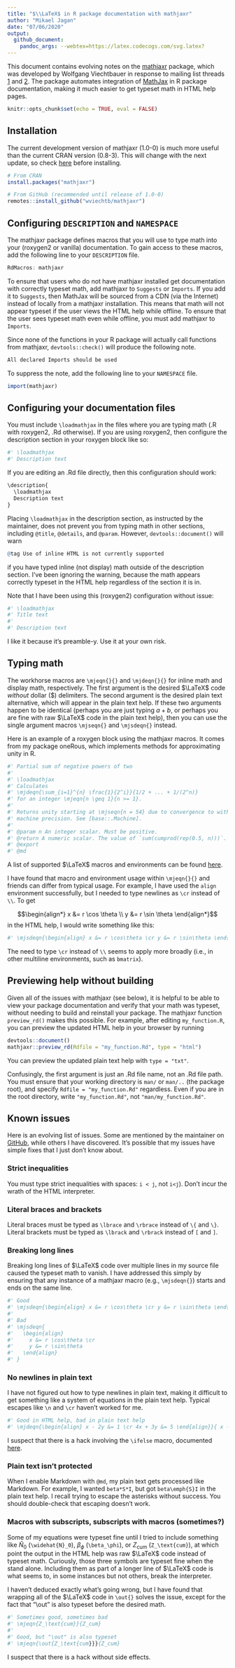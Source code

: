 ```yaml
---
title: "$\\LaTeX$ in R package documentation with mathjaxr"
author: "Mikael Jagan"
date: "07/06/2020"
output:
  github_document:
    pandoc_args: --webtex=https://latex.codecogs.com/svg.latex?
---
```


This document contains evolving notes on the
[mathjaxr](https://github.com/vnijs/MathJaxR)
package, which was developed by Wolfgang Viechtbauer
in response to mailing list threads 
[1](https://stat.ethz.ch/pipermail/r-devel/2020-April/079395.html)
and
[2](https://stat.ethz.ch/pipermail/r-package-devel/2020q2/005420.html).
The package automates integration of 
[MathJax](https://en.wikipedia.org/wiki/MathJax) 
in R package documentation,
making it much easier to get typeset math in HTML help pages.

```r
knitr::opts_chunk$set(echo = TRUE, eval = FALSE)
```

## Installation

The current development version of mathjaxr (1.0-0) is much more useful than the
current CRAN version (0.8-3). This will change with the next update, so check 
[here](https://cran.r-project.org/web/packages/mathjaxr/index.html) before 
installing.

```r
# From CRAN
install.packages("mathjaxr")

# From GitHub (recommended until release of 1.0-0)
remotes::install_github("wviechtb/mathjaxr")
```

## Configuring `DESCRIPTION` and `NAMESPACE`

The mathjaxr package defines macros that you will use to type math into your
(roxygen2 or vanilla) documentation. To gain access to these macros, add the
following line to your `DESCRIPTION` file.

```r
RdMacros: mathjaxr
```

To ensure that users who do not have mathjaxr installed get documentation with
correctly typeset math, add mathjaxr to `Suggests` or `Imports`. If you add it
to `Suggests`, then MathJax will be sourced from a CDN (via the Internet) 
instead of locally from a mathjaxr installation. This means that math will not 
appear typeset if the user views the HTML help while offline. To ensure that the 
user sees typeset math even while offline, you must add mathjaxr to `Imports`.

Since none of the functions in your R package will actually call functions from
mathjaxr, `devtools::check()` will produce the following note.

```r
All declared Imports should be used
```

To suppress the note, add the following line to your `NAMESPACE` file.

```r
import(mathjaxr)
```

## Configuring your documentation files

You must include `\loadmathjax` in the files where you are typing math
(.R with roxygen2, .Rd otherwise). If you are using roxygen2, then configure 
the description section in your roxygen block like so:

```r
#' \loadmathjax
#' Description text
```

If you are editing an .Rd file directly, then this configuration should work:

```r
\description{
  \loadmathjax
  Description text
}
```

Placing `\loadmathjax` in the description section, as instructed by the 
maintainer, does not prevent you from typing math in other sections, including 
`@title`, `@details`, and `@param`. However, `devtools::document()` will warn

```r
@tag Use of inline HTML is not currently supported
```

if you have typed inline (not display) math outside of the description section.
I've been ignoring the warning, because the math appears correctly typeset in 
the HTML help regardless of the section it is in.

Note that I have been using this (roxygen2) configuration without issue:

```r
#' \loadmathjax
#' Title text
#' 
#' Description text
```

I like it because it's preamble-y. Use it at your own risk.

## Typing math

The workhorse macros are `\mjeqn{}{}` and `\mjdeqn{}{}` for inline math and 
display math, respectively. The first argument is the desired $\LaTeX$ code 
*without* dollar (\$) delimiters. The second argument is the desired plain text 
alternative, which will appear in the plain text help. If these two arguments 
happen to be identical (perhaps you are just typing $a+b$, or perhaps you are 
fine with raw $\LaTeX$ code in the plain text help), then you can use the 
single argument macros `\mjseqn{}` and `\mjsdeqn{}` instead.

Here is an example of a roxygen block using the mathjaxr macros. It comes from 
my package oneRous, which implements methods for approximating unity in R.

```r
#' Partial sum of negative powers of two
#' 
#' \loadmathjax
#' Calculates
#' \mjdeqn{\sum_{i=1}^{n} \frac{1}{2^i}}{1/2 + ... + 1/(2^n)}
#' for an integer \mjeqn{n \geq 1}{n >= 1}.
#' 
#' Returns unity starting at \mjseqn{n = 54} due to convergence to within
#' machine precision. See [base::.Machine].
#' 
#' @param n An integer scalar. Must be positive.
#' @return A numeric scalar. The value of `sum(cumprod(rep(0.5, n)))`.
#' @export
#' @md
```

A list of supported $\LaTeX$ macros and environments can be found
[here](https://docs.mathjax.org/en/latest/input/tex/macros/index.html).

I have found that macro and environment usage within `\mjeqn{}{}` and friends 
can differ from typical usage. For example, I have used the `align` environment
successfully, but I needed to type newlines as `\cr` instead of `\\`. To get

$$\begin{align*} x &= r \cos \theta \\ y &= r \sin \theta \end{align*}$$
in the HTML help, I would write something like this:

```r
#' \mjsdeqn{\begin{align} x &= r \cos\theta \cr y &= r \sin\theta \end{align}}
```

The need to type `\cr` instead of `\\` seems to apply more broadly (i.e., in 
other multiline environments, such as `bmatrix`).

## Previewing help without building

Given all of the issues with mathjaxr (see below), it is helpful to be able to 
view your package documentation and verify that your math was typeset, without 
needing to build and reinstall your package. The mathjaxr function 
`preview_rd()` makes this possible. For example, after editing `my_function.R`, 
you can preview the updated HTML help in your browser by running

```r
devtools::document()
mathjaxr::preview_rd(Rdfile = "my_function.Rd", type = "html")
```

You can preview the updated plain text help with `type = "txt"`.

Confusingly, the first argument is just an .Rd file name, not an .Rd file path. 
You must ensure that your working directory is `man/` or `man/..` (the package
root), and specify `Rdfile = "my_function.Rd"` regardless. Even if you are in 
the root directory, write `"my_function.Rd"`, not `"man/my_function.Rd"`.

## Known issues

Here is an evolving list of issues. Some are mentioned by the maintainer
on [GitHub](https://github.com/wviechtb/mathjaxr), while others I have
discovered. It's possible that my issues have simple fixes that I  just
don't know about.

### Strict inequalities

You must type strict inequalities with spaces: `i < j`, not `i<j`). Don't incur
the wrath of the HTML interpreter.

### Literal braces and brackets

Literal braces must be typed as `\lbrace` and `\rbrace` instead of `\{` and 
`\}`. Literal brackets must be typed as `\lbrack` and `\rbrack` instead of `[` 
and `]`.

### Breaking long lines

Breaking long lines of $\LaTeX$ code over multiple lines in my source file
caused the typeset math to vanish. I have addressed this simply by ensuring that
any instance of a mathjaxr macro (e.g., `\mjsdeqn{}`) starts and ends on the 
same line.

```r
#' Good
#' \mjsdeqn{\begin{align} x &= r \cos\theta \cr y &= r \sin\theta \end{align}}
#' 
#' Bad
#' \mjsdeqn{
#'   \begin{align} 
#'     x &= r \cos\theta \cr 
#'     y &= r \sin\theta 
#'   \end{align}
#' }
```

### No newlines in plain text

I have not figured out how to type newlines in plain text, making it difficult
to get something like a system of equations in the plain text help. Typical 
escapes like `\n` and `\cr` haven't worked for me.

```r
#' Good in HTML help, bad in plain text help
#' \mjdeqn{\begin{align} x - 2y &= 1 \cr 4x + 3y &= 5 \end{align}}{ x - 2y = 1 \cr 4x + 3y = 5}
```

I suspect that there is a hack involving the `\ifelse` macro, documented
[here](https://cran.r-project.org/doc/manuals/r-devel/R-exts.html#Conditional-text).

### Plain text isn't protected

When I enable Markdown with `@md`, my plain text gets processed like Markdown.
For example, I wanted `beta*S*I`, but got `beta\emph{S}I` in the plain text 
help. I recall trying to escape the asterisks without success. You should
double-check that escaping doesn't work.

### Macros with subscripts, subscripts with macros (sometimes?)

Some of my equations were typeset fine until I tried to include something 
like $\widehat{N}_0$ (`\widehat{N}_0`), $\beta_\phi$ (`\beta_\phi`), or
$Z_\text{cum}$ (`Z_\text{cum}`), at which point the output in the HTML help
was raw $\LaTeX$ code instead of typeset math. Curiously, those three 
symbols are typeset fine when the stand alone. Including them as part of a 
longer line of $\LaTeX$ code is what seems to, in some instances but not 
others, break the interpreter.

I haven't deduced exactly what's going wrong, but I have found that wrapping
all of the $\LaTeX$ code in `\out{}` solves the issue, except for the fact
that "\\out" is also typeset before the desired math.

```r
#' Sometimes good, sometimes bad
#' \mjeqn{Z_\text{cum}}{Z_cum}
#'
#' Good, but "\out" is also typeset
#' \mjeqn{\out{Z_\text{cum}}}{Z_cum}
```

I suspect that there is a hack without side effects.
